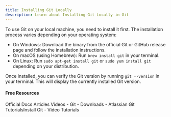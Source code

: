 ```yaml
---
title: Installing Git Locally
description: Learn about Installing Git Locally in Git
---
```

To use Git on your local machine, you need to install it first. The installation process varies depending on your operating system:

- On Windows: Download the binary from the official Git or GitHub release page and follow the installation instructions.
- On macOS (using Homebrew): Run `brew install git` in your terminal.
- On Linux: Run `sudo apt-get install git` or `sudo yum install git` depending on your distribution.

Once installed, you can verify the Git version by running `git --version` in your terminal. This will display the currently installed Git version.

#### Free Resources

<Tabs defaultValue="official">
<TabsList>
<TabsTrigger value="official">Official Docs</TabsTrigger>
<TabsTrigger value="article">Articles</TabsTrigger>
<TabsTrigger value="video">Videos</TabsTrigger>
</TabsList>

<TabsContent value="official">
<Note type="note" title="official">
- <Link href="https://git-scm.com/downloads">Git - Downloads</Link>
</Note>
</TabsContent>
<TabsContent value="article">
<Note type="note" title="article">
- <Link href="https://github.com/git-guides/install-git">Atlassian Git Tutorials</Link>Install Git</Link>
</Note>
</TabsContent>
<TabsContent value="video">
<Note type="note" title="video">
- <Link href="https://www.youtube.com/results?search_query=git+installing-git-locally+tutorial">Video Tutorials</Link>
</Note>
</TabsContent>
</Tabs>

